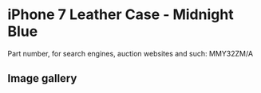 # iPhone 7 Leather Case - Midnight Blue

Part number, for search engines, auction websites and such: MMY32ZM/A

## Image gallery

<div style={{ width: "768px" }}>
  <GalleryComponent
    images={[
      {
        original: "/everysource/MMY32",
        thumbnail: "/everypreview/MMY32",
      },
      {
        original: "/everysource/MMY32_AV1_GOLD",
        thumbnail: "/everypreview/MMY32_AV1_GOLD",
      },
      {
        original: "/everysource/MMY32_AV1_JET_BLACK",
        thumbnail: "/everypreview/MMY32_AV1_JET_BLACK",
      },
      {
        original: "/everysource/MMY32_AV1_RED",
        thumbnail: "/everypreview/MMY32_AV1_RED",
      },
      {
        original: "/everysource/MMY32_AV1_SILVER",
        thumbnail: "/everypreview/MMY32_AV1_SILVER",
      },
      {
        original: "/everysource/MMY32_AV2",
        thumbnail: "/everypreview/MMY32_AV2",
      }
    ]}
  />
</div>